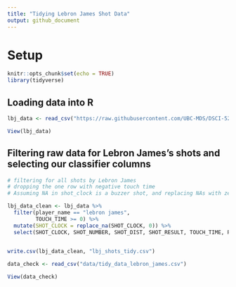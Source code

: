 ```yaml
---
title: "Tidying Lebron James Shot Data"
output: github_document
---
```


# Setup

```r
knitr::opts_chunk$set(echo = TRUE)
library(tidyverse)
```

## Loading data into R

```r
lbj_data <- read_csv("https://raw.githubusercontent.com/UBC-MDS/DSCI-522-Jes-Alex/master/data/shot_logs_raw.csv?token=Ao9QkTPZ0S2NSZI8bIRGzjLZHbaycrCbks5b93bjwA%3D%3D")

View(lbj_data)

```

## Filtering raw data for Lebron James's shots and selecting our classifier columns

```r
# filtering for all shots by Lebron James
# dropping the one row with negative touch time
# Assuming NA in shot_clock is a buzzer shot, and replacing NAs with zeros

lbj_data_clean <- lbj_data %>% 
  filter(player_name == "lebron james",
         TOUCH_TIME >= 0) %>% 
  mutate(SHOT_CLOCK = replace_na(SHOT_CLOCK, 0)) %>% 
  select(SHOT_CLOCK, SHOT_NUMBER, SHOT_DIST, SHOT_RESULT, TOUCH_TIME, PERIOD, PTS_TYPE, DRIBBLES, CLOSE_DEF_DIST)

  
write.csv(lbj_data_clean, "lbj_shots_tidy.csv")

```

```r
data_check <- read_csv("data/tidy_data_lebron_james.csv")

View(data_check)
```

